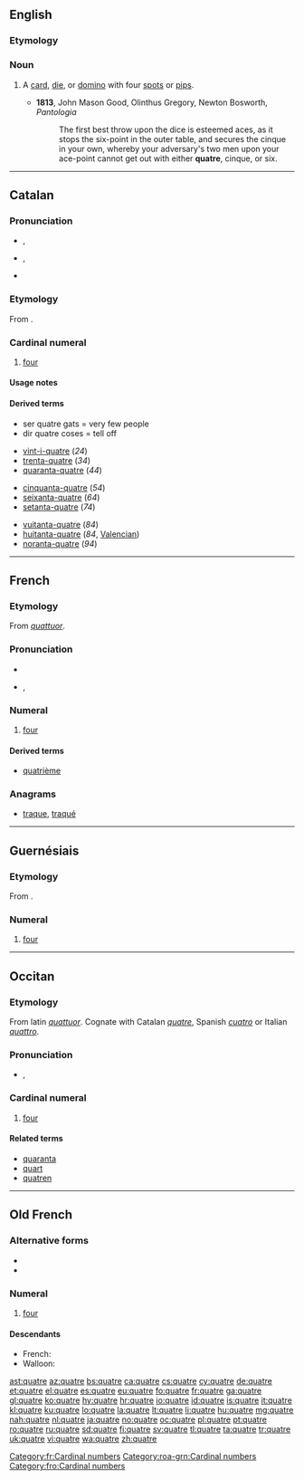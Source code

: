 ==English==

===Etymology===
{{etyl|fr}}

===Noun===
{{en-noun}}

# {{archaic}} A [[card]], [[die]], or [[domino]] with four [[spot]]s or [[pip]]s.
#* '''1813''', John Mason Good, Olinthus Gregory, Newton Bosworth, ''Pantologia''
#*: The first best throw upon the dice is esteemed aces, as it stops the six-point in the outer table, and secures the cinque in your own, whereby your adversary's two men upon your ace-point cannot get out with either '''quatre''', cinque, or six.

----

==Catalan==

===Pronunciation===
* {{a|Standard}} {{IPA|/'kwatɾə/|lang=ca}}, {{X-SAMPA|/"kwat4@/}}
* {{a|Valencian}} {{IPA|/'kwatɾe/|lang=ca}}, {{X-SAMPA|/"kwat4e/}}
* {{rhymes|atɾə|lang=ca}}

===Etymology===
From {{etyl|la|ca}}  {{term|lang=la|quattuor||four}}.

===Cardinal numeral===
{{cardinalbox|ca|3|4|5|tres|cinc|ord=quart|mult=quàdruple|wplink=Quatre}}
{{ca-num-card}}

# {{cardinal|lang=ca}} [[four]]

====Usage notes====
{{ca-num-card-note}}

====Derived terms====
* ser quatre gats = very few people
* dir quatre coses = tell off
{{rel-top3|24, 34, ..., 94}}
* [[vint-i-quatre#Catalan|vint-i-quatre]] (''24'')
* [[trenta-quatre#Catalan|trenta-quatre]] (''34'')
* [[quaranta-quatre#Catalan|quaranta-quatre]] (''44'')
{{rel-mid3}}
* [[cinquanta-quatre#Catalan|cinquanta-quatre]] (''54'')
* [[seixanta-quatre#Catalan|seixanta-quatre]] (''64'')
* [[setanta-quatre#Catalan|setanta-quatre]] (''74'')
{{rel-mid3}}
* [[vuitanta-quatre#Catalan|vuitanta-quatre]] (''84'')
* [[huitanta-quatre#Catalan|huitanta-quatre]] (''84'', [[Valencian]])
* [[noranta-quatre#Catalan|noranta-quatre]] (''94'')
{{rel-bottom}}

----

==French==

===Etymology===
From {{etyl|la|fr}} ''[[quattuor]]''.

===Pronunciation===
* {{audio|Fr-quatre.ogg|audio}}
* {{IPA|lang=fr|/katʁ/}}, {{X-SAMPA|/katR/}}

===Numeral===
{{cardinalbox|fr|3|4|5|trois|cinq|ord=quatrième|wplink=Quatre}}
{{head|fr|numeral}}

# [[four]]

====Derived terms====
* [[quatrième]]

===Anagrams===
* [[traque#French|traque]], [[traqué#French|traqué]]
[[Category:fr:Cardinal numbers]]

----

==Guernésiais==

===Etymology===
From {{etyl|la|roa-grn}} {{term|quattuor|lang=la}}.

===Numeral===
{{cardinalbox|roa-grn|3|4|5|treis|chinq}}
{{head|roa-grn|numeral}}

# [[four]]
[[Category:roa-grn:Cardinal numbers]]

----

==Occitan==

===Etymology===
From latin ''[[quattuor]]''. Cognate with Catalan ''[[quatre]]'', Spanish ''[[cuatro]]'' or Italian ''[[quattro]]''.

===Pronunciation===
* {{IPA|/ˈkatre/|lang=oc}}, {{X-SAMPA|/'katre/}}

===Cardinal numeral===
{{head|oc|cardinal number}}

# [[four]]

====Related terms====
* [[quaranta]]
* [[quart]]
* [[quatren]]

----

==Old French==

===Alternative forms===
* {{l/fro|catre}}
* {{l/fro|qatre}}

===Numeral===
{{head|fro|numeral}}

# [[four]]

====Descendants====
* French: {{l|fr|quatre}}
* Walloon: {{l|wa|cwate}}

[[Category:fro:Cardinal numbers]]

[[ast:quatre]]
[[az:quatre]]
[[bs:quatre]]
[[ca:quatre]]
[[cs:quatre]]
[[cy:quatre]]
[[de:quatre]]
[[et:quatre]]
[[el:quatre]]
[[es:quatre]]
[[eu:quatre]]
[[fo:quatre]]
[[fr:quatre]]
[[ga:quatre]]
[[gl:quatre]]
[[ko:quatre]]
[[hy:quatre]]
[[hr:quatre]]
[[io:quatre]]
[[id:quatre]]
[[is:quatre]]
[[it:quatre]]
[[kl:quatre]]
[[ku:quatre]]
[[lo:quatre]]
[[la:quatre]]
[[lt:quatre]]
[[li:quatre]]
[[hu:quatre]]
[[mg:quatre]]
[[nah:quatre]]
[[nl:quatre]]
[[ja:quatre]]
[[no:quatre]]
[[oc:quatre]]
[[pl:quatre]]
[[pt:quatre]]
[[ro:quatre]]
[[ru:quatre]]
[[sd:quatre]]
[[fi:quatre]]
[[sv:quatre]]
[[tl:quatre]]
[[ta:quatre]]
[[tr:quatre]]
[[uk:quatre]]
[[vi:quatre]]
[[wa:quatre]]
[[zh:quatre]]